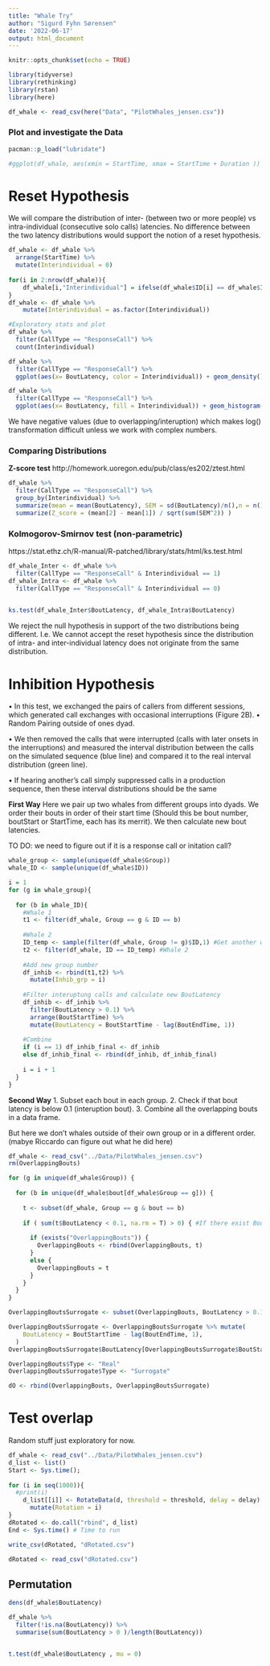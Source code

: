 ```yaml
---
title: "Whale Try"
author: "Sigurd Fyhn Sørensen"
date: '2022-06-17'
output: html_document
---
```


```r
knitr::opts_chunk$set(echo = TRUE)
```

```r
library(tidyverse)
library(rethinking)
library(rstan)
library(here)
```

```r
df_whale <- read_csv(here("Data", "PilotWhales_jensen.csv"))
```
### Plot and investigate the Data
```r
pacman::p_load("lubridate")

#ggplot(df_whale, aes(xmin = StartTime, xmax = StartTime + Duration )) + geom_rect()
```
# Reset Hypothesis
We will compare the distribution of inter- (between two or more people) vs intra-individual (consecutive solo calls) latencies. 
No difference between the two latency distributions would support the notion of a reset hypothesis.

```r
df_whale <- df_whale %>% 
  arrange(StartTime) %>%
  mutate(Interindividual = 0)
  
for(i in 2:nrow(df_whale)){
    df_whale[i,"Interindividual"] = ifelse(df_whale$ID[i] == df_whale$ID[i-1], 0, 1) #Check if inter- or intra-timing
}
df_whale <- df_whale %>% 
    mutate(Interindividual = as.factor(Interindividual))
```


```r
#Exploratory stats and plot
df_whale %>% 
  filter(CallType == "ResponseCall") %>%
  count(Interindividual)

df_whale %>% 
  filter(CallType == "ResponseCall") %>%
  ggplot(aes(x= BoutLatency, color = Interindividual)) + geom_density()

df_whale %>% 
  filter(CallType == "ResponseCall") %>%
  ggplot(aes(x= BoutLatency, fill = Interindividual)) + geom_histogram() + facet_wrap(~Interindividual)
```
We have negative values (due to overlapping/interuption) which makes log() transformation difficult unless we work with complex numbers.   

### Comparing Distributions
**Z-score test** http://homework.uoregon.edu/pub/class/es202/ztest.html
```r
df_whale %>%
  filter(CallType == "ResponseCall") %>% 
  group_by(Interindividual) %>%
  summarize(mean = mean(BoutLatency), SEM = sd(BoutLatency)/n(),n = n()) %>% 
  summarize(Z_score = (mean[2] - mean[1]) / sqrt(sum(SEM^2)) )
```

### Kolmogorov-Smirnov test (non-parametric)

https://stat.ethz.ch/R-manual/R-patched/library/stats/html/ks.test.html
```r
df_whale_Inter <- df_whale %>% 
  filter(CallType == "ResponseCall" & Interindividual == 1) 
df_whale_Intra <- df_whale %>%
  filter(CallType == "ResponseCall" & Interindividual == 0)
  

ks.test(df_whale_Inter$BoutLatency, df_whale_Intra$BoutLatency)
```
We reject the null hypothesis in support of the two distributions being different. 
I.e. We cannot accept the reset hypothesis since the distribution of intra- and inter-individual latency does not originate from the same distribution.


# Inhibition Hypothesis
• In this test, we exchanged the pairs of callers from different sessions, which generated call exchanges with occasional interruptions (Figure 2B). 
	• Random Pairing outside of ones dyad.

• We then removed the
calls that were interrupted (calls with later onsets in the interruptions) and measured the interval distribution between the
calls on the simulated sequence (blue line) and compared it
to the real interval distribution (green line).

• If hearing another’s
call simply suppressed calls in a production sequence, then
these interval distributions should be the same


**First Way**
Here we pair up two whales from different groups into dyads. We order their bouts in order of their start time (Should this be bout number, boutStart or StartTime, each has its merrit). We then calculate new bout latencies. 

TO DO: we need to figure out if it is a response call or initation call?
```r
whale_group <- sample(unique(df_whale$Group))
whale_ID <- sample(unique(df_whale$ID))

i = 1
for (g in whale_group){
  
  for (b in whale_ID){
    #Whale 1
    t1 <- filter(df_whale, Group == g & ID == b)
    
    #Whale 2
    ID_temp <- sample(filter(df_whale, Group != g)$ID,1) #Get another whale from different group.
    t2 <- filter(df_whale, ID == ID_temp) #Whale 2
    
    #Add new group number
    df_inhib <- rbind(t1,t2) %>% 
      mutate(Inhib_grp = i)
    
    #Filter interuptung calls and calculate new BoutLatency
    df_inhib <- df_inhib %>% 
      filter(BoutLatency > 0.1) %>% 
      arrange(BoutStartTime) %>% 
      mutate(BoutLatency = BoutStartTime - lag(BoutEndTime, 1))
    
    #Combine
    if (i == 1) df_inhib_final <- df_inhib
    else df_inhib_final <- rbind(df_inhib, df_inhib_final)
    
    i = i + 1
  }
}

```


**Second Way**
1. Subset each bout in each group.
2. Check if that bout latency is below 0.1 (interuption bout).
3. Combine all the overlapping bouts in a data frame.

But here we don't whales outside of their own group or in a different order. (mabye Riccardo can figure out what he did here)
```r
df_whale <- read_csv("../Data/PilotWhales_jensen.csv")
rm(OverlappingBouts)

for (g in unique(df_whale$Group)) {
  
  for (b in unique(df_whale$bout[df_whale$Group == g])) {
  
    t <- subset(df_whale, Group == g & bout == b)
    
    if ( sum(t$BoutLatency < 0.1, na.rm = T) > 0) { #If there exist Bout Latency which is below 0.1, ELSE DISREGARD
      
      if (exists("OverlappingBouts")) {
        OverlappingBouts <- rbind(OverlappingBouts, t)
      } 
      else {
        OverlappingBouts = t
      }
    }
  }
}

OverlappingBoutsSurrogate <- subset(OverlappingBouts, BoutLatency > 0.1 | is.na(BoutLatency)) #Subset again

OverlappingBoutsSurrogate <- OverlappingBoutsSurrogate %>% mutate( 
    BoutLatency = BoutStartTime - lag(BoutEndTime, 1),
  )
OverlappingBoutsSurrogate$BoutLatency[OverlappingBoutsSurrogate$BoutStartTime == 0] <- NA

OverlappingBouts$Type <- "Real"
OverlappingBoutsSurrogate$Type <- "Surrogate"

dO <- rbind(OverlappingBouts, OverlappingBoutsSurrogate)
```






# Test overlap

Random stuff just exploratory for now. 
```r
df_whale <- read_csv("../Data/PilotWhales_jensen.csv")
d_list <- list()
Start <- Sys.time();
  
for (i in seq(1000)){
  #print(i)
    d_list[[i]] <- RotateData(d, threshold = threshold, delay = delay) %>%
      mutate(Rotation = i)
}
dRotated <- do.call("rbind", d_list)
End <- Sys.time() # Time to run

write_csv(dRotated, "dRotated.csv")
```

```r
dRotated <- read_csv("dRotated.csv")
```


## Permutation
```r
dens(df_whale$BoutLatency)

df_whale %>% 
  filter(!is.na(BoutLatency)) %>% 
  summarise(sum(BoutLatency > 0 )/length(BoutLatency))


t.test(df_whale$BoutLatency , mu = 0)
```


